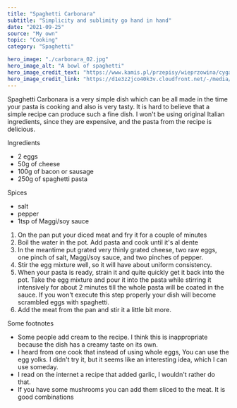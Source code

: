 ---
title: "Spaghetti Carbonara"
subtitle: "Simplicity and sublimity go hand in hand"
date: "2021-09-25"
source: "My own"
topic: "Cooking"
category: "Spaghetti"

hero_image: "./carbonara_02.jpg"
hero_image_alt: "A bowl of spaghetti"
hero_image_credit_text: "https://www.kamis.pl/przepisy/wieprzowina/cyganski-kociolek-z-kielbasa"
hero_image_credit_link: "https://d1e3z2jco40k3v.cloudfront.net/-/media/kamispl-2016/product/800_recrop/cyganski_kociolek_z_kielbasa_800.jpg?rev=88372ffefb4449fdb2d8e53346a5ce04&vd=20200704T053704Z&ir=1&width=450&height=450&crop=auto&quality=75&speed=2&extension=webp&hash=06FA26B6A3193A2C07B0D3159F342C63"
---

Spaghetti Carbonara is a very simple dish which can be all made in the time your pasta is cooking and also is very tasty. It is hard 
to believe that a simple recipe can produce such a fine dish.
I won't be using original Italian ingredients, since they are expensive, and 
the pasta from the recipe is delicious.

Ingredients
- 2 eggs
- 50g of cheese
- 100g of bacon or sausage
- 250g of spaghetti pasta

Spices
- salt
- pepper
- 1tsp of Maggi/soy sauce

1. On the pan put your diced meat and fry it for a couple of minutes
2. Boil the water in the pot. Add pasta and cook until it's al dente
3. In the meantime put grated very thinly grated cheese, two raw eggs,
one pinch of salt, Maggi/soy sauce, and two pinches of pepper.
4. Stir the egg mixture well, so it will have about uniform consistency.
5. When your pasta is ready, strain it and quite quickly get it back into
the pot. Take the egg mixture and pour it into the pasta while stirring it intensively
for about 2 minutes till the whole pasta will be coated in the sauce.
If you won't execute this step properly your dish will become scrambled eggs with spaghetti.
6. Add the meat from the pan and stir it a little bit more.

Some footnotes

- Some people add cream to the recipe. I think this is inappropriate
because the dish has a creamy taste on its own.
- I heard from one cook that instead of using whole eggs, You can use the egg yolks. I didn't try it, but it seems like an interesting idea, which I can use someday.
- I read on the internet a recipe that added garlic, I wouldn't rather do that.
- If you have some mushrooms you can add them sliced to the meat. It is 
good combinations  